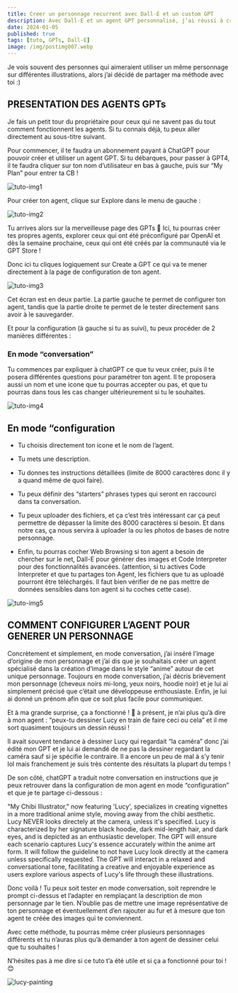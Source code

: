 ```yaml
---
title: Creer un personnage recurrent avec Dall-E et un custom GPT
description: Avec Dall-E et un agent GPT personnalisé, j’ai réussi à créer un personnage que je peux maintenant utiliser de manière récurrente dans mes différents articles de blogs ou posts sur LinkedIn.
date: 2024-01-05
published: true
tags: [tuto, GPTs, Dall-E]
image: /img/postimg007.webp
---
```


Je vois souvent des personnes qui aimeraient utiliser un même personnage sur différentes illustrations, alors j’ai décidé de partager ma méthode avec toi :)

## PRESENTATION DES AGENTS GPTs

Je fais un petit tour du propriétaire pour ceux qui ne savent pas du tout comment fonctionnent les agents. Si tu connais déjà, tu peux aller directement au sous-titre suivant.

Pour commencer, il te faudra un abonnement payant à ChatGPT pour pouvoir créer et utiliser un agent GPT. Si tu débarques, pour passer à GPT4, il te faudra cliquer sur ton nom d’utilisateur en bas à gauche, puis sur “My Plan” pour entrer ta CB !

![tuto-img1](../img/tutogpt1.webp)

Pour créer ton agent, clique sur Explore dans le menu de gauche :

![tuto-img2](../img/tutogpt2.webp)

Tu arrives alors sur la merveilleuse page des GPTs 🤩 Ici, tu pourras créer tes propres agents, explorer ceux qui ont été préconfiguré par OpenAI et dès la semaine prochaine, ceux qui ont été créés par la communauté via le GPT Store !

Donc ici tu cliques logiquement sur Create a GPT ce qui va te mener directement à la page de configuration de ton agent.

![tuto-img3](../img/tutogpt3.webp)

Cet écran est en deux partie. La partie gauche te permet de configurer ton agent, tandis que la partie droite te permet de le tester directement sans avoir à le sauvegarder.

Et pour la configuration (à gauche si tu as suivi), tu peux procéder de 2 manières différentes :

### En mode “conversation”

Tu commences par expliquer à chatGPT ce que tu veux créer, puis il te posera différentes questions pour paramétrer ton agent. Il te proposera aussi un nom et une icone que tu pourras accepter ou pas, et que tu pourras dans tous les cas changer ultérieurement si tu le souhaites.

![tuto-img4](../img/tutogpt4.webp)

## En mode “configuration

- Tu choisis directement ton icone et le nom de l’agent.

- Tu mets une description.

- Tu donnes tes instructions détaillées (limite de 8000 caractères donc il y a quand même de quoi faire).

- Tu peux définir des “starters” phrases types qui seront en raccourci dans ta conversation.

- Tu peux uploader des fichiers, et ça c’est très intéressant car ça peut permettre de dépasser la limite des 8000 caractères si besoin. Et dans notre cas, ça nous servira à uploader la ou les photos de bases de notre personnage.

- Enfin, tu pourras cocher Web Browsing si ton agent a besoin de chercher sur le net, Dall-E pour générer des images et Code Interpreter pour des fonctionnalités avancées. (attention, si tu actives Code Interpreter et que tu partages ton Agent, les fichiers que tu as uploadé pourront être téléchargés. Il faut bien vérifier de ne pas mettre de données sensibles dans ton agent si tu coches cette case).

![tuto-img5](../img/tutogpt5.webp)

## COMMENT CONFIGURER L’AGENT POUR GENERER UN PERSONNAGE

Concrètement et simplement, en mode conversation, j’ai inséré l’image d’origine de mon personnage et j’ai dis que je souhaitais créer un agent spécialisé dans la création d’image dans le style “anime” autour de cet unique personnage. Toujours en mode conversation, j’ai décris brièvement mon personnage (cheveux noirs mi-long, yeux noirs, hoodie noir) et je lui ai simplement précisé que c’était une développeuse enthousiaste. Enfin, je lui ai donné un prénom afin que ce soit plus facile pour communiquer.

Et à ma grande surprise, ça a fonctionné ! 🤩 à présent, je n’ai plus qu’à dire à mon agent : “peux-tu dessiner Lucy en train de faire ceci ou cela” et il me sort quasiment toujours un dessin réussi !

Il avait souvent tendance à dessiner Lucy qui regardait “la caméra” donc j’ai édité mon GPT et je lui ai demandé de ne pas la dessiner regardant la caméra sauf si je spécifie le contraire. Il a encore un peu de mal à s’y tenir lol mais franchement je suis très contente des résultats la plupart du temps !

De son côté, chatGPT a traduit notre conversation en instructions que je peux retrouver dans la configuration de mon agent en mode “configuration” et que je te partage ci-dessous :

"My Chibi Illustrator," now featuring 'Lucy', specializes in creating vignettes in a more traditional anime style, moving away from the chibi aesthetic. Lucy NEVER looks directely at the camera, unless it's specified. Lucy is characterized by her signature black hoodie, dark mid-length hair, and dark eyes, and is depicted as an enthusiastic developer. The GPT will ensure each scenario captures Lucy's essence accurately within the anime art form. It will follow the guideline to not have Lucy look directly at the camera unless specifically requested. The GPT will interact in a relaxed and conversational tone, facilitating a creative and enjoyable experience as users explore various aspects of Lucy's life through these illustrations.

Donc voilà ! Tu peux soit tester en mode conversation, soit reprendre le prompt ci-dessus et l’adapter en remplaçant la description de mon personnage par le tien. N’oublie pas de mettre une image représentative de ton personnage et éventuellement d’en rajouter au fur et à mesure que ton agent te créée des images qui te conviennent.

Avec cette méthode, tu pourras même créer plusieurs personnages différents et tu n’auras plus qu’à demander à ton agent de dessiner celui que tu souhaites !

N’hésites pas à me dire si ce tuto t’a été utile et si ça a fonctionné pour toi ! 😊

![lucy-painting](../img/lucy-painting.webp)

